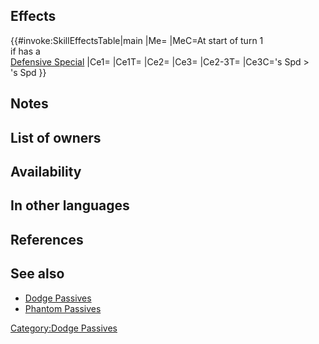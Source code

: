 {{Passive
|name=Buffer
|type=B
|exclusive=0
|canUseWeapon={{WeaponList|Melee}}
|canUseMove={{MoveList|Infantry}}
|properties=random_owner
|1name=Buffer 4
|1tagid=SID_回避・盾の鼓動4
|1effect=At the start of turn 1, if foe's attack can trigger unit's Special, grants Special cooldown count-2. Inflicts Spd/Def-4 on foe during combat. If a skill compares unit's Spd to a foe's or ally's Spd, treats unit's Spd as if granted +7. If unit's Spd > foe's Spd, reduces damage from attacks during combat and from area-of-effect Specials (excluding Røkkr area-of-effect Specials) by percentage = difference between stats × 5 (max 50%).
|1cost=300
|1required=Shield Pulse 3
}}
==Effects==
{{#invoke:SkillEffectsTable|main
|Me={{Eft|Reduce Cooldown|2}}
|MeC=At start of turn 1<br>if {{Tgt|Unit}} has a<br>[[Defensive Special]]
|Ce1={{Eft|Temporary debuffs|Spd/Def|4}}
|Ce1T={{Tgt|Foe}} 
|Ce2={{Eft|Phantom|Spd|7}}
|Ce3={{Eft|Damage Reduction|5 x ({{Tgt|Unit}}'s Spd - {{Tgt|Foe)}}'s Spd)<br>from attacks & Non-Røkkr [[AoE Specials]]|percent=1|max=50%}}
|Ce2-3T={{Tgt|Unit}}
|Ce3C={{Tgt|Unit}}'s Spd ><br>{{Tgt|Foe)}}'s Spd
}}

==Notes==
{{Start of turn Special modification}}
{{Temporary debuffs}}
{{Phantom Passive notes|Spd}}
{{DamagePercentageReduction}}
{{AoEDamageReduction}}

==List of owners==
{{Skill Hero List}}
==Availability==
{{PassiveFocusList}}
{{PassiveDistributionList}}
{{PassiveCombatManualList}}
==In other languages==
{{OtherLanguages
|english=Buffer
|japanese=回避・盾の鼓動
|german=Puffer
|spanishEU=Amortiguador
|spanishLA=Amortiguador
|french=Amortisseur
|italian=Repulsione
|chineseTW=迴避・盾之躍動
|portuguese=Amortecedor
}}
==References==
<references/>
==See also==
{{See also skills|cond=(Description LIKE '%if unit_s Spd > foe_s Spd%educes damage from%area-of-effect Specials%' AND Description NOT LIKE '%【Dodge】%') AND Exclusive='1' OR Description LIKE '%start of turn 1%if foe_s attack%trigger%special%grants special cooldown count-%'}}
* [[Dodge Passives]]
* [[Phantom Passives]]
{{Passives Navbox|B}}
[[Category:Dodge Passives]]